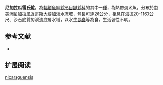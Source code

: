 {{Speciesbox
| name = 尼加拉瓜雷氏鯰
| image = 
| image_width = 250px
| status = NE
| status_system = IUCN3.1
| genus = Rhamdia
| species = nicaraguensis
| authority = [[Günther|Günther]], 1864
| synonyms = *''Pimelodus nicaraguensis'',Günther, 1864 
*''Pimelodus managuensis '',Günther, 1867 
*''Rhamdia managuensis'',Günther, 1867 
}}

'''尼加拉瓜雷氏鯰'''，為[[輻鰭魚綱|輻鰭魚綱]][[鯰形目|鯰形目]][[鼬鯰科|鼬鯰科]]的其中一[[種|種]]，為熱帶淡水魚，分布於[[中美洲|中美洲]][[尼加拉瓜|尼加拉瓜]]及[[哥斯大黎加|哥斯大黎加]]淡水流域，體長可達26公分，棲息在海拔20-1160公尺、沙石底質的溪流底層水域，以水生[[昆蟲|昆蟲]]等為食，生活習性不明。

==参考文献==
*{{FishBase_species|genus=Rhamdia|species=nicaraguensis|year=2015|month=7}}

== 扩展阅读 ==
{{refbegin}}
{{wikispecies-inline|Rhamdia nicaraguensis|尼加拉瓜雷氏鯰}}
{{refend}}
{{Taxonbar|from=Q5661739}}

[[Category:雷氏鯰屬|nicaraguensis]]